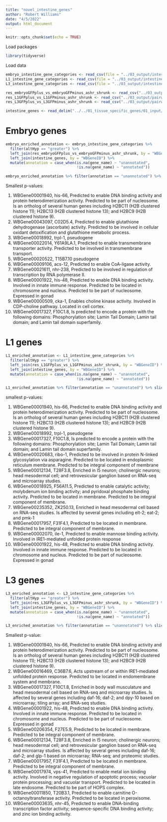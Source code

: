 ```yaml
---
title: "novel_intestine_genes"
author: "Robert Williams"
date: "4/5/2022"
output: html_document
---
```


```r
knitr::opts_chunk$set(echo = TRUE)
```

Load packages

```r
library(tidyverse)
```

Load data

```r
embryo_intestine_gene_categories <- read_csv(file = "../03_output/intestine_gene_categories/embryo_intestine_gene_categories.csv")
L1_intestine_gene_categories <- read_csv(file = "../03_output/intestine_gene_categories/L1_intestine_gene_categories.csv")
L3_intestine_gene_categories <- read_csv(file = "../03_output/intestine_gene_categories/L3_intestine_gene_categories.csv")

res_embryoGFPplus_vs_embryoGFPminus_ashr_shrunk <- read_csv("../03_output/pairwise_shrunk_DE_results/res_embryoGFPplus_vs_embryoGFPminus_ashr_shrunk.csv")
res_L1GFPplus_vs_L1GFPminus_ashr_shrunk <- read_csv("../03_output/pairwise_shrunk_DE_results/res_L1GFPplus_vs_L1GFPminus_ashr_shrunk.csv")
res_L3GFPplus_vs_L3GFPminus_ashr_shrunk <- read_csv("../03_output/pairwise_shrunk_DE_results/res_L3GFPplus_vs_L3GFPminus_ashr_shrunk.csv")

intestine_genes <- read_delim("../../01_tissue_specific_genes/01_input/genes_direct_and_inferred_for_WBbt_0005772_intestine.txt", delim = "\t",col_names = c("WBGeneID", "gene_name", "Species"))
```
# Embryo genes

```r
embryo_enriched_annotation <- embryo_intestine_gene_categories %>% 
  filter(altHyp == "greater") %>% 
  left_join(res_embryoGFPplus_vs_embryoGFPminus_ashr_shrunk, by = "WBGeneID") %>% 
  left_join(intestine_genes, by = "WBGeneID") %>%
  mutate(annotation = case_when(is.na(gene_name) ~ "unannotated",
                                !is.na(gene_name) ~ "annotated"))

embryo_enriched_annotation %>% filter(annotation == "unannotated") %>% slice_min(padj, n = 10)
```
Smallest p-values:

1. WBGene00001940, his-66, Predicted to enable DNA binding activity and protein heterodimerization activity. Predicted to be part of nucleosome. Is an ortholog of several human genes including H2BC11 (H2B clustered histone 11); H2BC13 (H2B clustered histone 13); and H2BC9 (H2B clustered histone 9).
2. WBGene00043097, C02D5.4, Predicted to enable glutathione dehydrogenase (ascorbate) activity. Predicted to be involved in cellular oxidant detoxification and glutathione metabolic process.
3. WBGene00018992, trpl-1, pseudogene
4. WBGene00022014, Y61A9LA.1, Predicted to enable transmembrane transporter activity. Predicted to be involved in transmembrane transport.
5. WBGene00020522, T15B7.10 pseudogene
6. WBGene00009106, acs-12, Predicted to enable CoA-ligase activity. 
7. WBGene00021611, nhr-238, Predicted to be involved in regulation of transcription by RNA polymerase II.
8. WBGene00001922, his-48, Predicted to enable DNA binding activity. Involved in innate immune response. Predicted to be located in chromosome and nucleus. Predicted to be part of nucleosome. Expressed in gonad
9. WBGene00000509, cka-1, Enables choline kinase activity. Involved in CDP-choline pathway. Located in cell cortex.
10. WBGene00017327, F10C1.8, Is predicted to encode a protein with the following domains: Phosphorylation site; Lamin Tail Domain; Lamin tail domain; and Lamin tail domain superfamily.


# L1 genes

```r
L1_enriched_annotation <- L1_intestine_gene_categories %>% 
  filter(altHyp == "greater") %>% 
  left_join(res_L1GFPplus_vs_L1GFPminus_ashr_shrunk, by = "WBGeneID") %>% 
  left_join(intestine_genes, by = "WBGeneID") %>%
  mutate(annotation = case_when(is.na(gene_name) ~ "unannotated",
                                !is.na(gene_name) ~ "annotated"))

L1_enriched_annotation %>% filter(annotation == "unannotated") %>% slice_min(padj, n = 10)
```
smallest p-values:  

1. WBGene00001940, his-66, Predicted to enable DNA binding activity and protein heterodimerization activity. Predicted to be part of nucleosome. Is an ortholog of several human genes including H2BC11 (H2B clustered histone 11); H2BC13 (H2B clustered histone 13); and H2BC9 (H2B clustered histone 9).
2. WBGene00018992, trpl-1, pseudogene
3. WBGene00017327, F10C1.8, Is predicted to encode a protein with the following domains: Phosphorylation site; Lamin Tail Domain; Lamin tail domain; and Lamin tail domain superfamily.
4. WBGene00020683, ribo-1, Predicted to be involved in protein N-linked glycosylation via asparagine. Predicted to be located in endoplasmic reticulum membrane. Predicted to be integral component of membrane
5. WBGene00012134, T28F3.8, Enriched in I5 neuron; cholinergic neurons; head mesodermal cell; and retrovesicular ganglion based on RNA-seq and microarray studies.
6. WBGene00018925, F56A11.5, Predicted to enable catalytic activity; molybdenum ion binding activity; and pyridoxal phosphate binding activity. Predicted to be located in membrane. Predicted to be integral component of membrane.
7. WBGene00235352, ZK250.13, Enriched in head mesodermal cell based on RNA-seq studies. Is affected by several genes including elt-2; eat-2; and pmk-1 
8. WBGene00017957, F31F4.1, Predicted to be located in membrane. Predicted to be integral component of membrane.
9. WBGene00002070, ile-1, Predicted to enable mannose binding activity. Involved in IRE1-mediated unfolded protein response
10. WBGene00001922, his-48, Predicted to enable DNA binding activity. Involved in innate immune response. Predicted to be located in chromosome and nucleus. Predicted to be part of nucleosome. Expressed in gonad


# L3 genes

```r
L3_enriched_annotation <- L3_intestine_gene_categories %>% 
  filter(altHyp == "greater") %>% 
  left_join(res_L3GFPplus_vs_L3GFPminus_ashr_shrunk, by = "WBGeneID") %>% 
  left_join(intestine_genes, by = "WBGeneID") %>%
  mutate(annotation = case_when(is.na(gene_name) ~ "unannotated",
                                !is.na(gene_name) ~ "annotated"))

L3_enriched_annotation %>% filter(annotation == "unannotated") %>% slice_min(padj, n = 10)
```
Smallest p-value:  

1. WBGene00001940, his-66, Predicted to enable DNA binding activity and protein heterodimerization activity. Predicted to be part of nucleosome. Is an ortholog of several human genes including H2BC11 (H2B clustered histone 11); H2BC13 (H2B clustered histone 13); and H2BC9 (H2B clustered histone 9).
2. WBGene00016469, C36B7.6, Acts upstream of or within IRE1-mediated unfolded protein response. Predicted to be located in endomembrane system and membrane.
3. WBGene00017327, F10C1.8, Enriched in body wall musculature and head mesodermal cell based on RNA-seq and microarray studies. Is affected by several genes including daf-16; daf-2; and dpy-10 based on microarray; tiling array; and RNA-seq studies.
4. WBGene00001922, his-48, Predicted to enable DNA binding activity. Involved in innate immune response. Predicted to be located in chromosome and nucleus. Predicted to be part of nucleosome. Expressed in gonad
5. WBGene00206354, F27E5.9, Predicted to be located in membrane. Predicted to be integral component of membrane.
6. WBGene00012134, T28F3.8, Enriched in I5 neuron; cholinergic neurons; head mesodermal cell; and retrovesicular ganglion based on RNA-seq and microarray studies. Is affected by several genes including daf-16; daf-2; and glp-1 based on microarray; RNA-seq; and proteomic studies. 
7. WBGene00017957, F31F4.1, Predicted to be located in membrane. Predicted to be integral component of membrane.
8. WBGene00017974, vps-41, Predicted to enable metal ion binding activity. Involved in negative regulation of apoptotic process; vacuolar protein processing; and vacuolar transport. Predicted to be located in late endosome. Predicted to be part of HOPS complex. 
9. WBGene00011850, T20B3.1, Predicted to enable carnitine O-octanoyltransferase activity. Predicted to be located in peroxisome.
10. WBGene00003635, nhr-45, Predicted to enable DNA-binding transcription factor activity; sequence-specific DNA binding activity; and zinc ion binding activity.
